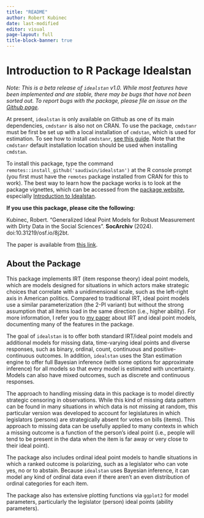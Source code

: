```yaml
---
title: "README"
author: Robert Kubinec
date: last-modified
editor: visual
page-layout: full
title-block-banner: true
---
```


# Introduction to R Package Idealstan

*Note: This is a beta release of `idealstan` v1.0. While most features have been implemented and are stable, there may be bugs that have not been sorted out. To report bugs with the package, please file an issue on the [Github page](https://github.com/saudiwin/idealstan/issues).*

At present, `idealstan` is only available on Github as one of its main dependencies, `cmdstanr` is also not on CRAN. To use the package, `cmdstanr` must be first be set up with a local installation of `cmdstan`, which is used for estimation. To see how to install `cmdstanr`, [see this guide](https://mc-stan.org/cmdstanr/). Note that the `cmdstanr` default installation location should be used when installing `cmdstan`.

To install this package, type the command `remotes::install_github('saudiwin/idealstan')` at the R console prompt (you first must have the `remotes` package installed from CRAN for this to work). The best way to learn how the package works is to look at the package vignettes, which can be accessed from the [package website](https://saudiwin.github.io/idealstan/), especially [Introduction to Idealstan](https://saudiwin.github.io/idealstan/vignettes/Package_Introduction.html).

**If you use this package, please cite the following:**

Kubinec, Robert. "Generalized Ideal Point Models for Robust Measurement with Dirty Data in the Social Sciences". **SocArchiv** (2024). doi:10.31219/osf.io/8j2bt.

The paper is available from [this link](https://osf.io/8j2bt/).

## About the Package

This package implements IRT (item response theory) ideal point models, which are models designed for situations in which actors make strategic choices that correlate with a unidimensional scale, such as the left-right axis in American politics. Compared to traditional IRT, ideal point models use a similar parameterization (the 2-Pl variant) but without the strong assumption that all items load in the same direction (i.e., higher ability). For more information, I refer you to [my paper](https://osf.io/8j2bt/) about IRT and ideal point models, documenting many of the features in the package.

The goal of `idealstan` is to offer both standard IRT/ideal point models and additional models for missing data, time-varying ideal points and diverse responses, such as binary, ordinal, count, continuous and positive-continuous outcomes. In addition, `idealstan` uses the Stan estimation engine to offer full Bayesian inference (with some options for approximate inference) for all models so that every model is estimated with uncertainty. Models can also have mixed outcomes, such as discrete and continuous responses.

The approach to handling missing data in this package is to model directly strategic censoring in observations. While this kind of missing data pattern can be found in many situations in which data is not missing at random, this particular version was developed to account for legislatures in which legislators (persons) are strategically absent for votes on bills (items). This approach to missing data can be usefully applied to many contexts in which a missing outcome is a function of the person's ideal point (i.e., people will tend to be present in the data when the item is far away or very close to their ideal point).

The package also includes ordinal ideal point models to handle situations in which a ranked outcome is polarizing, such as a legislator who can vote yes, no or to abstain. Because `idealstan` uses Bayesian inference, it can model any kind of ordinal data even if there aren't an even distribution of ordinal categories for each item.

The package also has extensive plotting functions via `ggplot2` for model parameters, particularly the legislator (person) ideal points (ability parameters).
